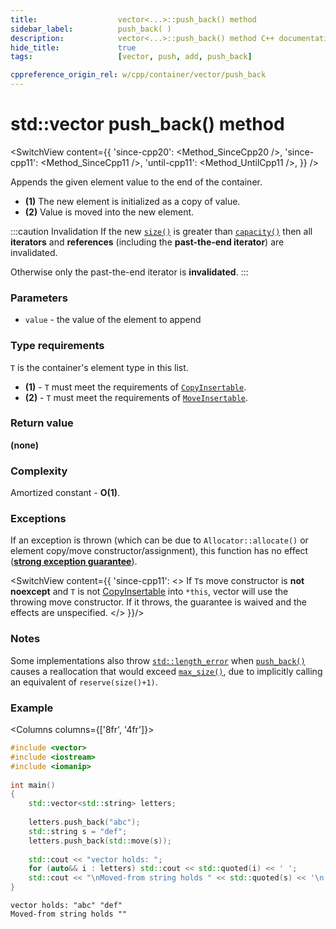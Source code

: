 ```yaml
---
title:					vector<...>::push_back() method
sidebar_label:			push_back( )
description:			vector<...>::push_back() method C++ documentation
hide_title:				true
tags:					[vector, push, add, push_back]

cppreference_origin_rel: w/cpp/container/vector/push_back
---
```



<!-- Terms -->

<!----------------- Codes ---------------------->

<!-- push_back() -->

# std::vector push_back() method

<SwitchView content={{
	'since-cpp20': <Method_SinceCpp20 />,
	'since-cpp11': <Method_SinceCpp11 />,
	'until-cpp11': <Method_UntilCpp11 />,
}} />

Appends the given element value to the end of the container.

 - **(1)** The new element is initialized as a copy of value.
 - **(2)** Value is moved into the new element.

:::caution Invalidation
If the new [`size()`](size) is greater than [`capacity()`](capacity) then all **iterators** and **references** (including the **past-the-end iterator**) are invalidated.

Otherwise only the past-the-end iterator is **invalidated**.
:::

<!-- todo emplace_back vs push_back -->

### Parameters

 - `value` - the value of the element to append

### Type requirements

`T` is the container's element type in this list.

 - **(1)** - `T` must meet the requirements of [`CopyInsertable`](/docs/named_req/CopyInsertable).
 - **(2)** - `T` must meet the requirements of [`MoveInsertable`](/docs/named_req/MoveInsertable).

### Return value

**(none)**

### Complexity

<!-- TODO amortized tooltip -->
Amortized constant - **O(1)**.

### Exceptions

<!-- TODO add a link here -->
If an exception is thrown (which can be due to `Allocator::allocate()` or element copy/move constructor/assignment), this function has no effect ([**strong exception guarantee**](#)).

<SwitchView content={{
    'since-cpp11': <>
        If <code>T</code>s move constructor is <b>not noexcept</b> and <code>T</code> is not <a href="/docs/named_req/CopyInsertable">CopyInsertable</a> into <code>*this</code>,
        vector will use the throwing move constructor. If it throws, the guarantee is waived and the effects are unspecified.
    </>
}}/>

### Notes

Some implementations also throw [`std::length_error`](#) when [`push_back()`](#) causes a reallocation that would exceed [`max_size()`](max_size), due to implicitly calling an equivalent of `reserve(size()+1)`.

### Example

<Columns columns={['8fr', '4fr']}>
<div>

```cpp title='Main.cpp' showLineNumbers
#include <vector>
#include <iostream>
#include <iomanip>
 
int main()
{
    std::vector<std::string> letters;
 
    letters.push_back("abc");
    std::string s = "def";
    letters.push_back(std::move(s));
 
    std::cout << "vector holds: ";
    for (auto&& i : letters) std::cout << std::quoted(i) << ' ';
    std::cout << "\nMoved-from string holds " << std::quoted(s) << '\n';
}
```

</div>
<div>

```plaintext title="Output"
vector holds: "abc" "def" 
Moved-from string holds ""
```

</div>
</Columns>

